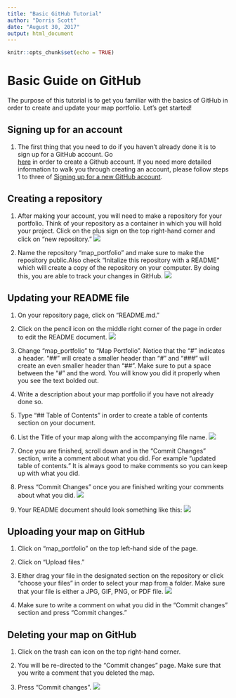 ```yaml
---
title: "Basic GitHub Tutorial"
author: "Dorris Scott"
date: "August 30, 2017"
output: html_document
---
```


```r
knitr::opts_chunk$set(echo = TRUE)
```

# Basic Guide on GitHub
The purpose of this tutorial is to get you familiar with the basics of GitHub in order to create and update your map
portfolio. Let's get started!


## Signing up for an account
1. The first thing that you need to do if you haven't already done it is to sign up for a GitHub account. Go   
   [here](https://github.com/) in order to create a Github account. If you need more detailed information to walk you 
   through creating an account, please follow steps 1 to three of [Signing up for a new GitHub account](https://help.github.com/articles/signing-up-for-a-new-github-account/).


## Creating a repository
1. After making your account, you will need to make a repository for your portfolio. Think of your repository as a 
   container in which you will hold your project. Click on the plus sign on the top right-hand corner and click on "new 
   repository." ![](img/repository.JPG)
   
2. Name the repository "map_portfolio" and make sure to make the repository public.Also check "Initalize this repository 
   with a README" which will create a copy of the repository on your computer. By doing this, you are able to track your
   changes in GitHub. ![](img/repository2.JPG)
   
   
## Updating your README file
1. On your repository page, click on "README.md."

2. Click on the pencil icon on the middle right corner of the page in order to edit the README document. ![](img/repository3.JPG)

3. Change "map_portfolio" to "Map Portfolio". Notice that the "#" indicates a header. "##" will create a smaller header
   than "#" and "###" will create an even smaller header than "##". Make sure to put a space between the "#" and the word.
   You will know you did it properly when you see the text bolded out.

4. Write a description about your map portfolio if you have not already done so. 

5. Type "## Table of Contents" in order to create a table of contents section on your document.

6. List the Title of your map along with the accompanying file name. ![](img/repository4.JPG)

7. Once you are finished, scroll down and in the "Commit Changes" section, write a comment about what you did. For example "updated table of contents." It is always good to make comments so you can keep up with what you did. 

8. Press "Commit Changes" once you are finished writing your comments about what you did. ![](img/repository5.JPG)

9. Your README document should look something like this: ![](img/readme.JPG)


## Uploading your map on GitHub
1. Click on "map_portfolio" on the top left-hand side of the page.

2. Click on "Upload files."

3. Either drag your file in the designated section on the repository or click "choose your files" in order to select your 
   map from a folder. Make sure that your file is either a JPG, GIF, PNG, or PDF file. ![](img/upload.JPG)
   
4. Make sure to write a comment on what you did in the "Commit changes" section and press "Commit changes."

## Deleting your map on GitHub
1. Click on the trash can icon on the top right-hand corner.

2. You will be re-directed to the "Commit changes" page.  Make sure that you write a comment that you deleted the map.

3. Press "Commit changes". ![](img/delete.JPG)





